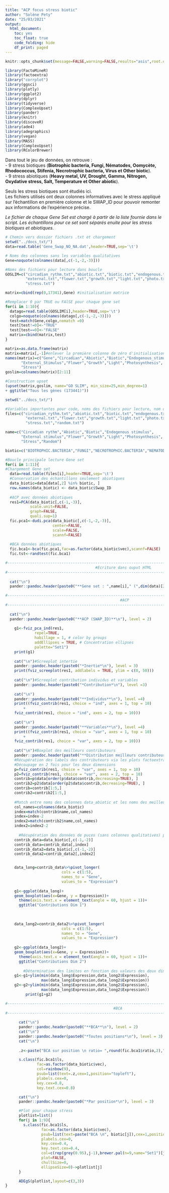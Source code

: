 ```yaml
---
title: "ACP focus stress biotic"
author: "Solène Pety"
date: "25/03/2021"
output:
  html_document:
    toc: yes
    toc_float: true
    code_folding: hide
    df_print: paged
---
```


```r
knitr::opts_chunk$set(message=FALSE,warning=FALSE,results="asis",root.dir = "~/M1_BIMS/Stage/Rstudio/.Rmd_html/")
```

```r
library(FactoMineR)
library(factoextra)
library("corrplot")
library(ggsci)
library(plotly)
library(ggplot2)
library(dplyr)
library(tidyverse)
library(ComplexUpset)
library(pander)
library(knitr)
library(discoveR)
library(ade4)
library(adegraphics)
library(vegan)
library(MASS)
library(ComplexUpset)
library(RColorBrewer)
```


Dans tout le jeu de données, on retrouve :  
- 9 stress biotiques  (**Biotrophic bacteria, Fungi, Nématodes, Oomycète, Rhodococcus, Stifenia, Necrotrophic bacteria, Virus et Other biotic**).  
- 9 stress abiotiques (**Heavy metal, UV, Drought, Gamma, Nitrogen, Oxydative stress, Salt, Temperature et Other abiotic**).  

Seuls les stress biotiques sont étudiés ici.  
Les fichiers utilisés ont deux colonnes informatives avec le stress appliqué sur l'échantillon en première colonne et le SWAP_ID pour pouvoir remonter aux informations de l'expérience précise.

*Le fichier de chaque Gene Set est chargé à partir de la liste fournie dans le script. Les échantillons pour ce set sont séparés enuite pour les stress biotiques et abiotiques.* 

```r
# Chemin vers dossier fichiers .txt et chargement
setwd("../docs_txt/")
data=read.table('Gene_Swap_NO_NA.dat',header=TRUE,sep='\t')

# Noms des colonnes sans les variables qualitatives
Gene=noquote(colnames(data[,c(-1,-2,-3)]))

#Noms des fichiers pour lecture dans boucle
GOSLIM=c("circadian_rythm.txt","abiotic.txt","biotic.txt","endogenous.txt",
         "external.txt","flower.txt","growth.txt","light.txt","photo.txt",
         "stress.txt")

matrix=cbind(rep(0,17341),Gene) #initialisation matrice

#Remplacer 0 par TRUE ou FAlSE pour chaque gene set
for(i in 1:10){
  datago=read.table(GOSLIM[i],header=TRUE,sep='\t')
  colgo=noquote(colnames(datago[,c(-1,-2,-3)]))
  test=match(Gene,colgo,nomatch =0)
  test[test!=0]<-"TRUE"
  test[test==0]<-"FALSE"
  matrix=cbind(matrix,test)
}

matrix=as.data.frame(matrix)
matrix=matrix[,-1]#enlever la première colonne de zéro d'initialisation
names(matrix)=c("Gene","Circadian","Abiotic","Biotic","Endogenous_stimulus",
       "External_Stimulus","Flower","Growth","Light","Photosynthesis",
       "Stress")
goslim=colnames(matrix)[2:11]

#Construction upset
(upset(matrix,goslim, name="GO SLIM", min_size=25,min_degree=1)
+ ggtitle("Tous les gènes (173441)"))

```


```r
setwd("../docs_txt/")

#Variables importantes pour code, noms des fichiers pour lecture, nom des gene set pour entêtes personnalisées, différents stress..
files=c("circadian_rythm.txt","abiotic.txt","biotic.txt","endogenous.txt",
         "external.txt","flower.txt","growth.txt","light.txt","photo.txt",
         "stress.txt","random.txt")

name=c("Circadian rythm","Abiotic","Biotic","Endogenous stimulus",
       "External stimulus","Flower","Growth","Light","Photosynthesis",
       "Stress","Random")

biotic=c("BIOTROPHIC.BACTERIA","FUNGI","NECROTROPHIC.BACTERIA","NEMATODES","OOMYCETE","OTHER-BIOTIC","RHODOCOCCUS","STIFENIA","VIRUS")

#Boucle principale lecture Gene set
for(i in 1:11){
#Chargement Gene set 
  data=read.table(files[i],header=TRUE,sep='\t')
  #Conservation des échantillons seulement abiotiques
  data_biotic=data[data[,2] %in% biotic, ]
  row.names(data_biotic) <- data_biotic$Swap_ID
  
  #ACP avec données abiotiques
  res1=PCA(data_biotic[,c(-1,-3)],
           scale.unit=FALSE,
           graph=FALSE,
           quali.sup=1)
  fic.pca1<-dudi.pca(data_biotic[,c(-1,-2,-3)],
                     center=FALSE,
                     scale=FALSE,
                     scannf=FALSE)
  
  #BCA données abiotiques
  fic.bca1<-bca(fic.pca1,fac=as.factor(data_biotic$vec),scannf=FALSE)
  fic.tst<-randtest(fic.bca1)

#--------------------------------------------------------------------------------------------------#
                                        #Ecriture dans ouput HTML
#--------------------------------------------------------------------------------------------------#
  
  cat("\n")
  pander::pandoc.header(paste0("**Gene set : ",name[i]," (",dim(data)[2]-2," gènes)**\n"), level = 1)

#--------------------------------------------------------------------------------------------------#
                                                   #ACP
#--------------------------------------------------------------------------------------------------#  
  
  cat("\n")
  pander::pandoc.header(paste0("**ACP (SWAP_ID)**\n"), level = 2)
      
    g1<-fviz_pca_ind(res1,
             repel=TRUE,
             habillage = 1, # color by groups
             addEllipses = TRUE, # Concentration ellipses
             palette="Set1")
    print(g1)
      
    cat("\n")#Screeplot intertie
    pander::pandoc.header(paste0("*Inertie*\n"), level = 3)
    print(fviz_screeplot(res1, addlabels = TRUE, ylim = c(0, 50)))
    
    cat("\n")#Screeplot contribution individus et variables
    pander::pandoc.header(paste0("*Contribution*\n"), level =3)
    
    cat("\n")
    pander::pandoc.header(paste0("**Individus**\n"), level =4)
    print((fviz_contrib(res1, choice = "ind", axes = 1, top = 10)
        +
    fviz_contrib(res1, choice = "ind", axes = 2, top = 10)))
    
    cat("\n")
    pander::pandoc.header(paste0("**Variables**\n"), level =4)
    print((fviz_contrib(res1, choice = "var", axes = 1, top = 10)
        +
    fviz_contrib(res1, choice = "var", axes = 2, top = 10)))
    
    cat("\n")#Boxplot des meilleurs contributeurs
    pander::pandoc.header(paste0("**Distribution meilleurs contributeurs**\n"), level =4)
    #Récupération des labels des contributeurs via les plots factoextra
    #Découpage en 2 fois pour les deux dimensions    
    p=fviz_contrib(res1, choice = "var", axes = 1, top = 10)
    p2=fviz_contrib(res1, choice = "var", axes = 2, top = 10)
    contrib=p$data[order(p$data$contrib,decreasing=TRUE), ]
    contrib2=p2$data[order(p2$data$contrib,decreasing=TRUE), ]
    contrib=contrib[1:5,]
    contrib2=contrib2[1:5,]
    
    #Match entre noms des colonnes data_abiotic et les noms des meilleurs contributeurs    
    col_names=colnames(data_biotic)
    index=match(contrib$name,col_names)
    index=index-2
    index2=match(contrib2$name,col_names)
    index2=index2-2
  
      #Récupération des données de puces (sans colonnes qualitatives) pour les colonnes d'intérêt
    contrib_data=data_biotic[,c(-1,-2)]
    contrib_data=contrib_data[,index]
    contrib_data2=data_biotic[,c(-1,-2)]
    contrib_data2=contrib_data2[,index2]


    data_long=contrib_data%>%pivot_longer(
                         cols = c(1:5),
                         names_to = "Gene",
                         values_to = "Expression")
    
    g1<-ggplot(data_long)+
    geom_boxplot(aes(x=Gene, y = Expression))+
      theme(axis.text.x = element_text(angle = 60, hjust = 1))+
      ggtitle("Contributions Dim 1")
     
    
    
    data_long2=contrib_data2%>%pivot_longer(
                         cols = c(1:5),
                         names_to = "Gene",
                         values_to = "Expression")
    
    g2<-ggplot(data_long2)+
    geom_boxplot(aes(x=Gene, y = Expression))+
      theme(axis.text.x = element_text(angle = 60, hjust = 1))+
      ggtitle("Contributions Dim 2")
  
        #Détermination des limites en fonction des valeurs des deux dimensions pour rendre comparaison plus facile
    g1<-g1+ylim(min(data_long$Expression,data_long2$Expression),
                max(data_long$Expression,data_long2$Expression))
    g2<-g2+ylim(min(data_long$Expression,data_long2$Expression),
                max(data_long$Expression,data_long2$Expression))
         print(g1+g2)

#--------------------------------------------------------------------------------------------------#
                                                #BCA
#--------------------------------------------------------------------------------------------------#  
         
      cat("\n")
      pander::pandoc.header(paste0("**BCA**\n"), level = 2)
      cat("\n")
      pander::pandoc.header(paste0("*Toutes positions*\n"), level = 3)
      cat("\n")
      
      .z<-paste("BCA sur position \n ratio= ",round(fic.bca1$ratio,2)," pval= ",signif(fic.tst$pvalue,digits=2))

      s.class(fic.bca1$ls,
              fac=as.factor(data_biotic$vec),
              col=rainbow(9),
              psub=list(text=.z,cex=1,position="topleft"),
              plabels.cex=0,
              key.cex=0.8,
              key.text.cex=0.8)

      cat("\n")
      pander::pandoc.header(paste0("*Par position*\n"), level = 3)

      #Plot pour chaque stress     
      plotlist=list()
      for(j in 1:9){
        s.class(fic.bca1$ls,
                fac=as.factor(data_biotic$vec),
                psub=list(text=paste("BCA \n", biotic[j]),cex=1,position="topleft"),
                plabels.cex=0,
                key.cex=0.4,
                key.text.cex=0.4,
                col=c(rep(grey(0.95),j-1),brewer.pal(n=9,name="Set1")[j],rep(grey(0.95),9-j)),
                plot=FALSE,
                chullSize=0,
                ellipseSize=0)->plotlist[j]
      }

      ADEgS(plotlist,layout=c(3,3))
}
```


